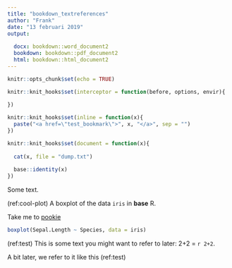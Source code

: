 ```yaml
---
title: "bookdown_textreferences"
author: "Frank"
date: "13 februari 2019"
output:
  
  docx: bookdown::word_document2
  bookdown: bookdown::pdf_document2
  html: bookdown::html_document2
---
```


```r
knitr::opts_chunk$set(echo = TRUE)

knitr::knit_hooks$set(interceptor = function(before, options, envir){
  
})

knitr::knit_hooks$set(inline = function(x){
  paste("<a href=\"test_bookmark\">", x, "</a>", sep = "")
})

knitr::knit_hooks$set(document = function(x){
  
  cat(x, file = "dump.txt")
  
  base::identity(x)
})
```

Some text.

(ref:cool-plot) A boxplot of the data `iris` in **base** R.

Take me to [pookie](#pookie)

```r
boxplot(Sepal.Length ~ Species, data = iris)
```

(ref:test) This is some text you might want to refer to later: 2+2 = `r 2+2`.

A bit later, we refer to it like this (ref:test)
